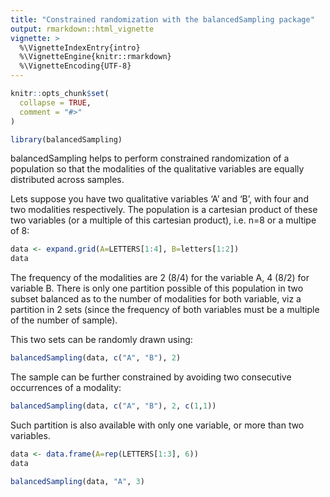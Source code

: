 ```yaml
---
title: "Constrained randomization with the balancedSampling package"
output: rmarkdown::html_vignette
vignette: >
  %\VignetteIndexEntry{intro}
  %\VignetteEngine{knitr::rmarkdown}
  %\VignetteEncoding{UTF-8}
---
```


```r
knitr::opts_chunk$set(
  collapse = TRUE,
  comment = "#>"
)
```

```r
library(balancedSampling)
```

balancedSampling helps to perform constrained randomization of a population so that the modalities of the qualitative variables are equally distributed across samples.

Lets suppose you have two qualitative variables 'A' and 'B', with four
and two modalities respectively. The population is a cartesian product
of these two variables (or a multiple of this cartesian product), i.e.
n=8 or a multipe of 8:

```r
data <- expand.grid(A=LETTERS[1:4], B=letters[1:2])
data
```

The frequency of the modalities are 2 (8/4) for the variable A, 4
(8/2) for variable B. There is only one partition possible of this 
population in two subset balanced as to the number of modalities for
both variable, viz a partition in 2 sets (since the frequency of both
variables must be a multiple of the number of sample).

This two sets can be randomly drawn using:

```r
balancedSampling(data, c("A", "B"), 2)
```

The sample can be further constrained by avoiding two consecutive occurrences of a modality:

```r
balancedSampling(data, c("A", "B"), 2, c(1,1))
```

Such partition is also available with only one variable, or more than two variables.

```r
data <- data.frame(A=rep(LETTERS[1:3], 6))
data
```

```r
balancedSampling(data, "A", 3)
```


